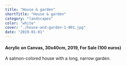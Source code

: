 ```yaml
---
title: "House & garden"
shortTitle: "House & garden"
category: "landscapes"
color: "white"
cover: "./house-and-garden-1-001.jpg"
date: "2019-01-01"
---
```


#### Acrylic on Canvas, 30x40cm, 2019, For Sale (100 euros)

A salmon-colored house with a long, narrow garden.
